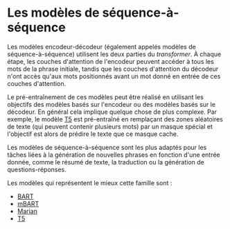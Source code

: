 # Les modèles de séquence-à-séquence

<Youtube id="0_4KEb08xrE" />

Les modèles encodeur-décodeur (également appelés modèles de séquence-à-séquence) utilisent les deux parties du *transformer*. À chaque étape, les couches d'attention de l'encodeur peuvent accéder à tous les mots de la phrase initiale, tandis que les couches d'attention du décodeur n'ont accès qu'aux mots positionnés avant un mot donné en entrée de ces couches d'attention.

Le pré-entraînement de ces modèles peut être réalisé en utilisant les objectifs des modèles basés sur l'encodeur ou des modèles basés sur le décodeur. En général cela implique quelque chose de plus complexe. Par exemple, le modèle [T5](https://huggingface.co/t5-base) est pré-entraîné en remplaçant des zones aléatoires de texte (qui peuvent contenir plusieurs mots) par un masque spécial et l'objectif est alors de prédire le texte que ce masque cache.

Les modèles de séquence-à-séquence sont les plus adaptés pour les tâches liées à la génération de nouvelles phrases en fonction d'une entrée donnée, comme le résumé de texte, la traduction ou la génération de questions-réponses.

Les modèles qui représentent le mieux cette famille sont :

- [BART](https://huggingface.co/transformers/model_doc/bart.html)
- [mBART](https://huggingface.co/transformers/model_doc/mbart.html)
- [Marian](https://huggingface.co/transformers/model_doc/marian.html)
- [T5](https://huggingface.co/transformers/model_doc/t5.html)
